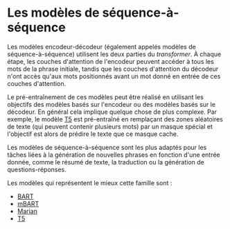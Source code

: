 # Les modèles de séquence-à-séquence

<Youtube id="0_4KEb08xrE" />

Les modèles encodeur-décodeur (également appelés modèles de séquence-à-séquence) utilisent les deux parties du *transformer*. À chaque étape, les couches d'attention de l'encodeur peuvent accéder à tous les mots de la phrase initiale, tandis que les couches d'attention du décodeur n'ont accès qu'aux mots positionnés avant un mot donné en entrée de ces couches d'attention.

Le pré-entraînement de ces modèles peut être réalisé en utilisant les objectifs des modèles basés sur l'encodeur ou des modèles basés sur le décodeur. En général cela implique quelque chose de plus complexe. Par exemple, le modèle [T5](https://huggingface.co/t5-base) est pré-entraîné en remplaçant des zones aléatoires de texte (qui peuvent contenir plusieurs mots) par un masque spécial et l'objectif est alors de prédire le texte que ce masque cache.

Les modèles de séquence-à-séquence sont les plus adaptés pour les tâches liées à la génération de nouvelles phrases en fonction d'une entrée donnée, comme le résumé de texte, la traduction ou la génération de questions-réponses.

Les modèles qui représentent le mieux cette famille sont :

- [BART](https://huggingface.co/transformers/model_doc/bart.html)
- [mBART](https://huggingface.co/transformers/model_doc/mbart.html)
- [Marian](https://huggingface.co/transformers/model_doc/marian.html)
- [T5](https://huggingface.co/transformers/model_doc/t5.html)
